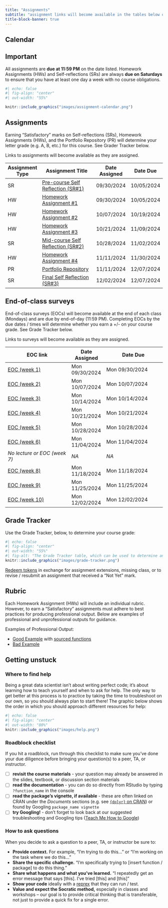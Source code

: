 ```yaml
---
title: "Assignments"
subtitle: "assignment links will become available in the tables below on the dates that they are assigned"
title-block-banner: true
---
```


## Calendar

:::{.callout-important icon=true}
## Important
All assignments are **due at 11:59 PM** on the date listed. Homework Assignments (HWs) and Self-reflections (SRs) are always **due on Saturdays** to ensure that you have at least one day a week with no course obligations.
:::


```r
#| echo: false
#| fig-align: "center"
#| out-width: "55%" 

knitr::include_graphics("images/assignment-calendar.png")
```


## Assignments
:::{.callout-important icon=true}
Earning "Satisfactory" marks on Self-reflections (SRs), Homework Assignments (HWs), and the Portfolio Repository (PR) will determine your letter grade (e.g. A, B, etc.) for this course. See Grader Tracker below.
:::

Links to assignments will become available as they are assigned.

| Assignment Type | Assignment Title                                         | Date Assigned | Date Due   |
|-----------------|----------------------------------------------------------|---------------|------------|
| SR              | [Pre-course Self Reflection (SR#1)](assignments/SR1.qmd){target="_blank"} | 09/30/2024    | 10/05/2024 |
| HW              | [Homework Assignment #1](assignments/HW1.qmd){target="_blank"}            | 09/30/2024    | 10/05/2024 |
| HW              | [Homework Assignment #2](assignments/HW2.qmd){target="_blank"}            | 10/07/2024    | 10/19/2024 |
| HW              | [Homework Assignment #3](assignments/HW3.qmd){target="_blank"}            | 10/21/2024    | 11/09/2024 |
| SR              | [Mid-course Self Reflection (SR#2)](assignments/SR2.qmd){target="_blank"} | 10/28/2024    | 11/02/2024 |
| HW              | [Homework Assignment #4](assignments/HW4.qmd){target="_blank"}            | 11/11/2024    | 11/30/2024 |
| PR              | [Portfolio Repository](assignments/PR.qmd){target="_blank"}               | 11/11/2024    | 12/07/2024 |
| SR              | [Final Self Reflection (SR#3)](assignments/SR3.qmd){target="_blank"}      | 12/02/2024    | 12/07/2024 |

## End-of-class surveys
:::{.callout-important icon=true}
End-of-class surveys (EOCs) will become available at the end of each class (Mondays) and are due by end-of-day (11:59 PM). Completing EOCs by the due dates / times will determine whether you earn a +/- on your course grade. See Grade Tracker below.
:::

Links to surveys will become available as they are assigned.
 

| EOC link                     | Date Assigned  | Date Due                   |
|------------------------------|----------------|----------------------------|
| [EOC (week 1)](https://forms.gle/7KsrhTo8eKGVbnV48){target="_blank"}  | Mon 09/30/2024 | Mon 09/30/2024|
| [EOC (week 2)](https://forms.gle/cojXqsJsFAotQndC8){target="_blank"}  | Mon 10/07/2024 | Mon 10/07/2024|
| [EOC (week 3)](https://forms.gle/sk7RrZeaCNjLVkru5){target="_blank"}  | Mon 10/14/2024 | Mon 10/14/2024|
| [EOC (week 4)](https://forms.gle/u43BYi3McB4nPxEp8){target="_blank"}  | Mon 10/21/2024 | Mon 10/21/2024|
| [EOC (week 5)](https://forms.gle/uey6mQc2CyUUAc6k7){target="_blank"}  | Mon 10/28/2024 | Mon 10/28/2024|
| [EOC (week 6)](https://forms.gle/nTf1iao32byVN7ZUA){target="_blank"}  | Mon 11/04/2024 | Mon 11/04/2024|
| *No lecture or EOC (week 7)* | *NA*           | *NA*        |
| [EOC (week 8)](https://forms.gle/TRj7vNBDEQmLFR9b8){target="_blank"}  | Mon 11/18/2024 | Mon 11/18/2024|
| [EOC (week 9)](https://forms.gle/m4sDdLSxpe2pjzGz8){target="_blank"}  | Mon 11/25/2024 | Mon 11/25/2024|
| [EOC (week 10)](https://forms.gle/99wrYNRxvVGL3gKj6){target="_blank"} | Mon 12/02/2024 | Mon 12/02/2024|

## Grade Tracker 

Use the Grade Tracker, below, to determine your course grade:

```r
#| echo: false
#| fig-align: "center"
#| out-width: "55%" 
#| fig-alt: "The Grade Tracker table, which can be used to determine an individual's course grade based on the number of 'Satisfactory' assignments completed, as well as descriptions on how to earn and use tokens"
knitr::include_graphics("images/grade-tracker.png")
```

[Redeem tokens](https://forms.gle/u51tdaAhSAQerHxh6) in exchange for assignment extensions, missing class, or to revise / resubmit an assignment that received a "Not Yet" mark.

## Rubric

Each Homework Assignment (HWs) will include an individual rubric. However, to earn a "Satisfactory" assignments must adhere to best practices for producing professional output. Below are examples of professional and unprofessional outputs for guidance. 

Examples of Professional Output:

- [Good Example](course-materials/resources/good-bad-example/good_example.qmd){target="_blank"} with [sourced functions](course-materials/resources/good-bad-example/functions.R){target="_blank"}
- [Bad Example](course-materials/resources/good-bad-example/bad_example.qmd){target="_blank"}

## Getting unstuck

### Where to find help
Being a great data scientist isn't about writing perfect code; it's about learning how to teach yourself and when to ask for help. The only way to get better at this process is to practice by taking the time to troubleshoot on our own, so you should always plan to start there! The graphic below shows the order in which you should approach different resources for help:

```r
#| echo: false
#| fig-align: "center"
#| out-width: "80%" 
knitr::include_graphics("images/help.png")
```

### Roadblock checklist
If you hit a roadblock, run through this checklist to make sure you've done your due diligence before bringing your question(s) to a peer, TA, or instructor.

- [ ] **revisit the course materials** - your question may already be answered in the slides, textbook, or discussion section materials
- [ ] **read the documentation** - you can do so directly from RStudio by typing `?function_name` in the console
- [ ] **read the package's vignette, if available** - these are often linked on CRAN under the *Documents* sections (e.g. see [`{dplyr}` on CRAN](https://cran.r-project.org/web/packages/dplyr/index.html)) or found by Googling `package_name vignette`
- [ ] **try Googling!** - don't forget to look back at our suggested troubleshooting and Googling tips ([Teach Me How to Google](https://ucsb-meds.github.io/teach-me-how-to-google/#1))

### How to ask questions
When you decide to ask a question to a peer, TA, or instructor be sure to:

- **Provide context.** For example, "I'm trying to do this..." or "I'm working on the task where we do this..."
- **Share the specific challenge.** "I'm specifically trying to [insert function / package] to do this thing."
- **Share what happens and what you've learned.** "I repeatedly get an error message that says [this]. I've tried [this] and [this]"
- **Show your code** ideally with a [reprex](https://reprex.tidyverse.org/) that they can run / test.
- **Value and expect the Socratic method,** especially in classes and workshops -- our goal is to provide critical thinking that is transferable, not just to provide a quick fix for a single error.









